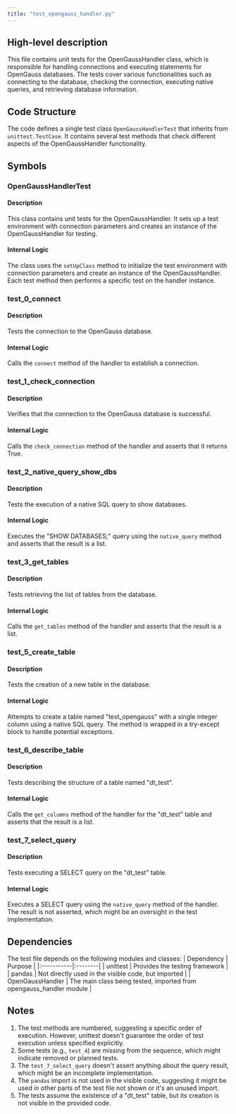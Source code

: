 ```yaml
---
title: "test_opengauss_handler.py"
---
```


## High-level description
This file contains unit tests for the OpenGaussHandler class, which is responsible for handling connections and executing statements for OpenGauss databases. The tests cover various functionalities such as connecting to the database, checking the connection, executing native queries, and retrieving database information.

## Code Structure
The code defines a single test class `OpenGaussHandlerTest` that inherits from `unittest.TestCase`. It contains several test methods that check different aspects of the OpenGaussHandler functionality.

## Symbols

### OpenGaussHandlerTest
#### Description
This class contains unit tests for the OpenGaussHandler. It sets up a test environment with connection parameters and creates an instance of the OpenGaussHandler for testing.

#### Internal Logic
The class uses the `setUpClass` method to initialize the test environment with connection parameters and create an instance of the OpenGaussHandler. Each test method then performs a specific test on the handler instance.

### test_0_connect
#### Description
Tests the connection to the OpenGauss database.

#### Internal Logic
Calls the `connect` method of the handler to establish a connection.

### test_1_check_connection
#### Description
Verifies that the connection to the OpenGauss database is successful.

#### Internal Logic
Calls the `check_connection` method of the handler and asserts that it returns True.

### test_2_native_query_show_dbs
#### Description
Tests the execution of a native SQL query to show databases.

#### Internal Logic
Executes the "SHOW DATABASES;" query using the `native_query` method and asserts that the result is a list.

### test_3_get_tables
#### Description
Tests retrieving the list of tables from the database.

#### Internal Logic
Calls the `get_tables` method of the handler and asserts that the result is a list.

### test_5_create_table
#### Description
Tests the creation of a new table in the database.

#### Internal Logic
Attempts to create a table named "test_opengauss" with a single integer column using a native SQL query. The method is wrapped in a try-except block to handle potential exceptions.

### test_6_describe_table
#### Description
Tests describing the structure of a table named "dt_test".

#### Internal Logic
Calls the `get_columns` method of the handler for the "dt_test" table and asserts that the result is a list.

### test_7_select_query
#### Description
Tests executing a SELECT query on the "dt_test" table.

#### Internal Logic
Executes a SELECT query using the `native_query` method of the handler. The result is not asserted, which might be an oversight in the test implementation.

## Dependencies
The test file depends on the following modules and classes:
| Dependency | Purpose |
|:-----------|:--------|
| unittest | Provides the testing framework |
| pandas | Not directly used in the visible code, but imported |
| OpenGaussHandler | The main class being tested, imported from opengauss_handler module |

## Notes
1. The test methods are numbered, suggesting a specific order of execution. However, unittest doesn't guarantee the order of test execution unless specified explicitly.
2. Some tests (e.g., `test_4`) are missing from the sequence, which might indicate removed or planned tests.
3. The `test_7_select_query` doesn't assert anything about the query result, which might be an incomplete implementation.
4. The `pandas` import is not used in the visible code, suggesting it might be used in other parts of the test file not shown or it's an unused import.
5. The tests assume the existence of a "dt_test" table, but its creation is not visible in the provided code.
